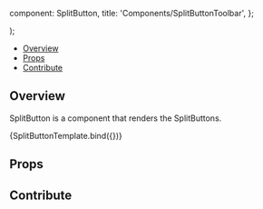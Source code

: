 

  component: SplitButton,
  title: 'Components/SplitButtonToolbar',
};

<Meta
  title="Components/SplitButtonToolbar"
  component={SplitButton}
/>

  <div className="bg-primary-dark h-32">
    <SplitButton {...args} />
  </div>
);

<Heading
  title="SplitButton"
  componentRelativePath="SplitButtonToolbar/SplitButtonToolbar.tsx"
/>

- [Overview](#overview)
- [Props](#props)
- [Contribute](#contribute)

## Overview

SplitButton is a component that renders the SplitButtons.

<Canvas>
  <Story
    name="Overview"
    args={{
      primary: {
        id: 'Length',
        icon: 'tool-length',
        label: 'Length',
        type: 'tool',
        commandName: undefined,
        commandOptions: { toolName: 'Length' },
        tooltip: 'Length',
      },
      bState: {},
      secondary: {
        icon: 'chevron-down',
        label: '',
        isActive: true,
        tooltip: 'More Measure Tools',
      },
      items: [
        {
          id: 'Bidirectional',
          icon: 'tool-bidirectional',
          label: 'Bidirectional',
          type: 'tool',
          commandName: undefined,
          commandOptions: { toolName: 'Bidirectional' },
          tooltip: 'Bidirectional',
        },
      ],
      Component: ToolbarButton,
    }}
  >
    {SplitButtonTemplate.bind({})}
  </Story>
</Canvas>

## Props

<ArgsTable of={SplitButton} />

## Contribute

<Footer componentRelativePath="SplitButtonToolbar/__stories__/splitButtonToolbar.stories.mdx" />
